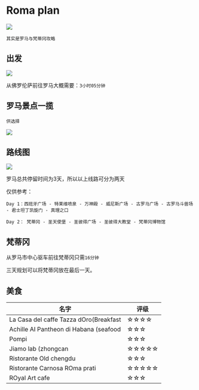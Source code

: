 # Roma plan

![](images//R1.jpg)

`其实是罗马与梵蒂冈攻略`

## 出发

![](images//R2.png)

从佛罗伦萨前往罗马大概需要：`3小时05分钟`

## 罗马景点一揽

`供选择`

![](images//r3.jpg)

## 路线图

![](images//r4.jpg)

罗马总共停留时间为3天，所以以上线路可分为两天

仅供参考：

`Day 1：西班牙广场 - 特莱维喷泉 - 万神殿 - 威尼斯广场 - 古罗马广场 - 古罗马斗兽场 - 君士坦丁凯旋门 - 真理之口`

`Day 2： 梵蒂冈 - 圣天使堡 - 圣彼得广场 - 圣彼得大教堂 - 梵蒂冈博物馆`

## 梵蒂冈

从罗马市中心驱车前往梵蒂冈只需`16分钟`

三天规划可以将梵蒂冈放在最后一天。

## 美食

| 名字                                   | 评级  |
|----------------------------------------|-------|
| La Casa del caffe Tazza dOro(Breakfast | ☆☆☆☆  |
| Achille AI Pantheon di Habana (seafood | ☆☆☆   |
| Pompi                                  | ☆☆☆   |
| Jiamo lab (zhongcan                    | ☆☆☆☆☆ |
| Ristorante Old chengdu                 | ☆☆☆   |
| Ristorante Carnosa ROma prati          | ☆☆☆☆☆ |
| ROyal Art cafe                         | ☆☆☆   |
